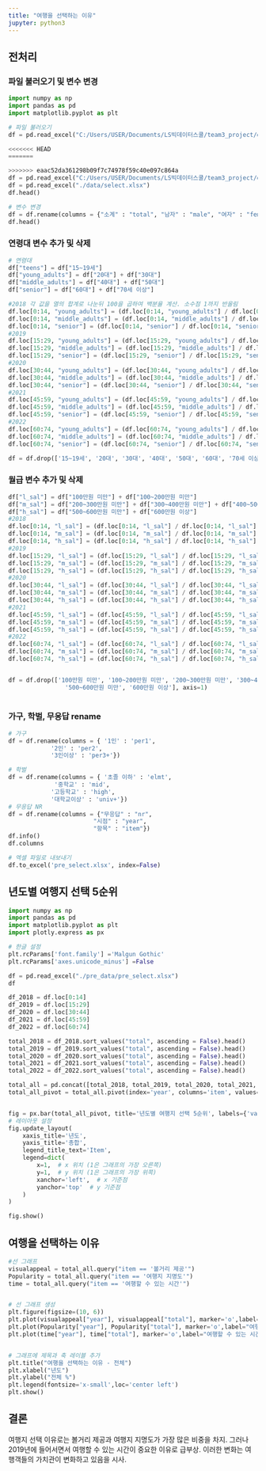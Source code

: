 ```yaml
---
title: "여행을 선택하는 이유"
jupyter: python3
---
```


## 전처리

### 파일 불러오기 및 변수 변경

```python

import numpy as np
import pandas as pd
import matplotlib.pyplot as plt

# 파일 불러오기
df = pd.read_excel("C:/Users/USER/Documents/LS빅데이터스쿨/team3_project/data/select.xlsx")

<<<<<<< HEAD
=======

>>>>>>> eaac52da361298b09f7c74978f59c40e097c864a
df = pd.read_excel("C:/Users/USER/Documents/LS빅데이터스쿨/team3_project/data/select.xlsx")
df = pd.read_excel("./data/select.xlsx")
df.head()

# 변수 변경
df = df.rename(columns = {"소계" : "total", "남자" : "male", "여자" : "female"})
df.head()

```

### 연령대 변수 추가 및 삭제

```python
# 연령대
df["teens"] = df["15~19세"]
df["young_adults"] = df["20대"] + df["30대"]
df["middle_adults"] = df["40대"] + df["50대"]
df["senior"] = df["60대"] + df["70세 이상"]

#2018 각 값을 열의 합계로 나눈뒤 100을 곱하여 백분율 계산. 소수점 1까지 반올림
df.loc[0:14, "young_adults"] = (df.loc[0:14, "young_adults"] / df.loc[0:14, "young_adults"].sum() * 100).round(1)
df.loc[0:14, "middle_adults"] = (df.loc[0:14, "middle_adults"] / df.loc[0:14, "middle_adults"].sum() * 100).round(1)
df.loc[0:14, "senior"] = (df.loc[0:14, "senior"] / df.loc[0:14, "senior"].sum() * 100).round(1)
#2019
df.loc[15:29, "young_adults"] = (df.loc[15:29, "young_adults"] / df.loc[15:29, "young_adults"].sum() * 100).round(1)
df.loc[15:29, "middle_adults"] = (df.loc[15:29, "middle_adults"] / df.loc[15:29, "middle_adults"].sum() * 100).round(1)
df.loc[15:29, "senior"] = (df.loc[15:29, "senior"] / df.loc[15:29, "senior"].sum() * 100).round(1)
#2020
df.loc[30:44, "young_adults"] = (df.loc[30:44, "young_adults"] / df.loc[30:44, "young_adults"].sum() * 100).round(1)
df.loc[30:44, "middle_adults"] = (df.loc[30:44, "middle_adults"] / df.loc[30:44, "middle_adults"].sum() * 100).round(1)
df.loc[30:44, "senior"] = (df.loc[30:44, "senior"] / df.loc[30:44, "senior"].sum() * 100).round(1)
#2021
df.loc[45:59, "young_adults"] = (df.loc[45:59, "young_adults"] / df.loc[45:59, "young_adults"].sum() * 100).round(1)
df.loc[45:59, "middle_adults"] = (df.loc[45:59, "middle_adults"] / df.loc[45:59, "middle_adults"].sum() * 100).round(1)
df.loc[45:59, "senior"] = (df.loc[45:59, "senior"] / df.loc[45:59, "senior"].sum() * 100).round(1)
#2022
df.loc[60:74, "young_adults"] = (df.loc[60:74, "young_adults"] / df.loc[60:74, "young_adults"].sum() * 100).round(1)
df.loc[60:74, "middle_adults"] = (df.loc[60:74, "middle_adults"] / df.loc[60:74, "middle_adults"].sum() * 100).round(1)
df.loc[60:74, "senior"] = (df.loc[60:74, "senior"] / df.loc[60:74, "senior"].sum() * 100).round(1)

df = df.drop(['15~19세', '20대', '30대', '40대', '50대', '60대', '70세 이상'], axis=1)
```

### 월급 변수 추가 및 삭제

```python
df["l_sal"] = df["100만원 미만"] + df["100~200만원 미만"]
df["m_sal"] = df["200~300만원 미만"] + df["300~400만원 미만"] + df["400~500만원 미만"]
df["h_sal"] = df["500~600만원 미만"] + df["600만원 이상"]
#2018
df.loc[0:14, "l_sal"] = (df.loc[0:14, "l_sal"] / df.loc[0:14, "l_sal"].sum() * 100).round(1)
df.loc[0:14, "m_sal"] = (df.loc[0:14, "m_sal"] / df.loc[0:14, "m_sal"].sum() * 100).round(1)
df.loc[0:14, "h_sal"] = (df.loc[0:14, "h_sal"] / df.loc[0:14, "h_sal"].sum() * 100).round(1)
#2019
df.loc[15:29, "l_sal"] = (df.loc[15:29, "l_sal"] / df.loc[15:29, "l_sal"].sum() * 100).round(1)
df.loc[15:29, "m_sal"] = (df.loc[15:29, "m_sal"] / df.loc[15:29, "m_sal"].sum() * 100).round(1)
df.loc[15:29, "h_sal"] = (df.loc[15:29, "h_sal"] / df.loc[15:29, "h_sal"].sum() * 100).round(1)
#2020
df.loc[30:44, "l_sal"] = (df.loc[30:44, "l_sal"] / df.loc[30:44, "l_sal"].sum() * 100).round(1)
df.loc[30:44, "m_sal"] = (df.loc[30:44, "m_sal"] / df.loc[30:44, "m_sal"].sum() * 100).round(1)
df.loc[30:44, "h_sal"] = (df.loc[30:44, "h_sal"] / df.loc[30:44, "h_sal"].sum() * 100).round(1)
#2021
df.loc[45:59, "l_sal"] = (df.loc[45:59, "l_sal"] / df.loc[45:59, "l_sal"].sum() * 100).round(1)
df.loc[45:59, "m_sal"] = (df.loc[45:59, "m_sal"] / df.loc[45:59, "m_sal"].sum() * 100).round(1)
df.loc[45:59, "h_sal"] = (df.loc[45:59, "h_sal"] / df.loc[45:59, "h_sal"].sum() * 100).round(1)
#2022
df.loc[60:74, "l_sal"] = (df.loc[60:74, "l_sal"] / df.loc[60:74, "l_sal"].sum() * 100).round(1)
df.loc[60:74, "m_sal"] = (df.loc[60:74, "m_sal"] / df.loc[60:74, "m_sal"].sum() * 100).round(1)
df.loc[60:74, "h_sal"] = (df.loc[60:74, "h_sal"] / df.loc[60:74, "h_sal"].sum() * 100).round(1)


df = df.drop(['100만원 미만', '100~200만원 미만', '200~300만원 미만', '300~400만원 미만', '400~500만원 미만',\
                '500~600만원 미만', '600만원 이상'], axis=1)
                
```

### 가구, 학벌, 무응답 rename

```python
# 가구
df = df.rename(columns = { '1인' : 'per1',
			'2인' : 'per2',
			'3인이상' : 'per3+'})

# 학벌
df = df.rename(columns = { '초졸 이하' : 'elmt',
			 '중학교' : 'mid',
			'고등학교' : 'high',
			'대학교이상' : 'univ+'})
# 무응답 NR
df = df.rename(columns = {"무응답" : "nr",
                        "시점" : "year",
                        "항목" : "item"})
df.info()
df.columns

# 엑셀 파일로 내보내기
df.to_excel('pre_select.xlsx', index=False)

```

## 년도별 여행지 선택 5순위

```python
import numpy as np
import pandas as pd
import matplotlib.pyplot as plt
import plotly.express as px

# 한글 설정
plt.rcParams['font.family'] ='Malgun Gothic'
plt.rcParams['axes.unicode_minus'] =False

df = pd.read_excel("./pre_data/pre_select.xlsx")
df

df_2018 = df.loc[0:14]
df_2019 = df.loc[15:29]
df_2020 = df.loc[30:44]
df_2021 = df.loc[45:59]
df_2022 = df.loc[60:74]

total_2018 = df_2018.sort_values("total", ascending = False).head()
total_2019 = df_2019.sort_values("total", ascending = False).head()
total_2020 = df_2020.sort_values("total", ascending = False).head()
total_2021 = df_2021.sort_values("total", ascending = False).head()
total_2022 = df_2022.sort_values("total", ascending = False).head()

total_all = pd.concat([total_2018, total_2019, total_2020, total_2021, total_2022]).iloc[:, :3]
total_all_pivot = total_all.pivot(index='year', columns='item', values='total')


fig = px.bar(total_all_pivot, title='년도별 여행지 선택 5순위', labels={'value': '총합', 'year': '년도'})
# 레이아웃 설정
fig.update_layout(
    xaxis_title='년도',
    yaxis_title='총합',
    legend_title_text='Item',
    legend=dict(
        x=1,  # x 위치 (1은 그래프의 가장 오른쪽)
        y=1,  # y 위치 (1은 그래프의 가장 위쪽)
        xanchor='left',  # x 기준점
        yanchor='top'  # y 기준점
    )
)

fig.show()

```

## 여행을 선택하는 이유

```python

#선 그래프
visualappeal = total_all.query("item == '볼거리 제공'")
Popularity = total_all.query("item == '여행지 지명도'")
time = total_all.query("item == '여행할 수 있는 시간'")


# 선 그래프 생성
plt.figure(figsize=(10, 6))
plt.plot(visualappeal["year"], visualappeal["total"], marker='o',label="볼거리 제공")
plt.plot(Popularity["year"], Popularity["total"], marker='o',label="여행지 지명도")
plt.plot(time["year"], time["total"], marker='o',label="여행할 수 있는 시간")


# 그래프에 제목과 축 레이블 추가
plt.title("여행을 선택하는 이유 - 전체")
plt.xlabel("년도")
plt.ylabel("전체 %")
plt.legend(fontsize='x-small',loc='center left')
plt.show()

```

## 결론

여행지 선택 이유로는 볼거리 제공과 여행지 지명도가 가장 많은 비중을 차지. 그러나 2019년에 들어서면서 여행할 수 있는 시간이 중요한 이유로 급부상. 이러한 변화는 여행객들의 가치관이 변화하고 있음을 시사.
